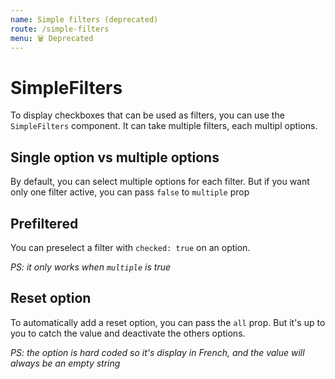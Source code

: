 ```yaml
---
name: Simple filters (deprecated)
route: /simple-filters
menu: 🗑️ Deprecated
---
```



# SimpleFilters

To display checkboxes that can be used as filters, you can use the `SimpleFilters` component. It can take multiple filters, each multipl options.

<Playground>
  <SimpleFilters
    filters={[
      {
        id: 'filter_1',
        label: 'Filter 1',
        filters: [
          { value: '1', label: 'Option 1' },
          { value: '2', label: 'Option 2' },
          { value: '3', label: 'Option 3' },
        ],
      },
      {
        id: 'filter_2',
        label: 'Filter 2',
        filters: [
          { value: '1', label: 'Option 1' },
          { value: '2', label: 'Option 2' },
          { value: '3', label: 'Option 3' },
        ],
      },
    ]}
    onFilter={console.log}
  />
</Playground>

## Single option vs multiple options

By default, you can select multiple options for each filter. But if you want only one filter active, you can pass `false` to `multiple` prop

<Playground>
  <SimpleFilters
    filters={[
      {
        id: 'filter_3',
        label: 'Filter 3',
        multiple: false,
        filters: [
          { value: '1', label: 'Option 1' },
          { value: '2', label: 'Option 2' },
          { value: '3', label: 'Option 3' },
        ],
      },
    ]}
    onFilter={console.log}
  />
</Playground>

## Prefiltered

You can preselect a filter with `checked: true` on an option.

_PS: it only works when `multiple` is true_

<Playground>
  <SimpleFilters
    filters={[
      {
        id: 'filter_4',
        label: 'Filter 4',
        filters: [
          { value: '1', label: 'Option 1' },
          { value: '2', label: 'Option 2' },
          { value: '3', label: 'Option 3', checked: true },
        ],
      },
    ]}
    onFilter={console.log}
  />
</Playground>

## Reset option

To automatically add a reset option, you can pass the `all` prop. But it's up to you to catch the value and deactivate the others options.

_PS: the option is hard coded so it's display in French, and the value will always be an empty string_

<Playground>
  <SimpleFilters
    all
    filters={[
      {
        id: 'filter_5',
        label: 'Filter 5',
        filters: [
          { value: '1', label: 'Option 1' },
          { value: '2', label: 'Option 2' },
          { value: '3', label: 'Option 3' },
        ],
      },
    ]}
    onFilter={console.log}
  />
</Playground>
